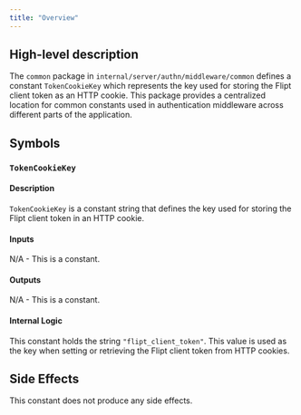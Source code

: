 ```yaml
---
title: "Overview"
---
```


## High-level description
The `common` package in `internal/server/authn/middleware/common` defines a constant `TokenCookieKey` which represents the key used for storing the Flipt client token as an HTTP cookie. This package provides a centralized location for common constants used in authentication middleware across different parts of the application.

## Symbols

### `TokenCookieKey`
#### Description
`TokenCookieKey` is a constant string that defines the key used for storing the Flipt client token in an HTTP cookie.

#### Inputs
N/A - This is a constant.

#### Outputs
N/A - This is a constant.

#### Internal Logic
This constant holds the string `"flipt_client_token"`. This value is used as the key when setting or retrieving the Flipt client token from HTTP cookies. 

## Side Effects
This constant does not produce any side effects.

